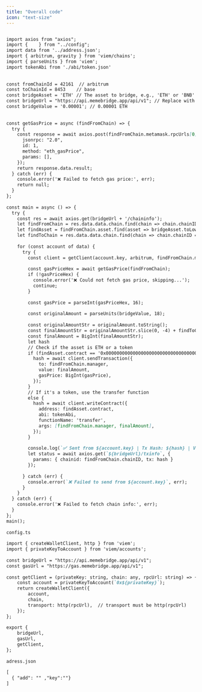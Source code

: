```yaml
---
title: "Overall code"
icon: "text-size"
---
```



```md

import axios from "axios";
import {    } from "../config";
import data from '../address.json';
import { arbitrum, gravity } from 'viem/chains';
import { parseUnits } from 'viem';
import tokenAbi from './abi/token.json'
​
​
const fromChainId = 42161  // arbitrum
const toChainId = 8453    // base
const bridgeAsset = 'ETH' // The asset to bridge, e.g., 'ETH' or 'BNB'
const bridgeUrl = "https://api.memebridge.app/api/v1"; // Replace with your bridge URL
const bridgeValue = '0.00001'; // 0.00001 ETH
​
​
const getGasPrice = async (findFromChain) => {
  try {
    const response = await axios.post(findFromChain.metamask.rpcUrls[0], {
      jsonrpc: "2.0",
      id: 1,
      method: "eth_gasPrice",
      params: [],
    });
    return response.data.result;
  } catch (err) {
    console.error('❌ Failed to fetch gas price:', err);
    return null;
  }
};
​
const main = async () => {
  try {
    const res = await axios.get(bridgeUrl + '/chaininfo');
    let findFromChain = res.data.data.chain.find(chain => chain.chainID == fromChainId)
    let findAsset = findFromChain.asset.find(asset => bridgeAsset.toLowerCase() == asset.symbol.toLowerCase())
    let findToChain = res.data.data.chain.find(chain => chain.chainID == toChainId)
​
    for (const account of data) {
      try {
        const client = getClient(account.key, arbitrum, findFromChain.metamask.rpcUrls[0]);
​
        const gasPriceHex = await getGasPrice(findFromChain);
        if (!gasPriceHex) {
          console.error('❌ Could not fetch gas price, skipping...');
          continue;
        }
​
        const gasPrice = parseInt(gasPriceHex, 16);
​
        const originalAmount = parseUnits(bridgeValue, 18);
​
        const originalAmountStr = originalAmount.toString();
        const finalAmountStr = originalAmountStr.slice(0, -4) + findToChain.id;
        const finalAmount = BigInt(finalAmountStr);
        let hash
        // Check if the asset is ETH or a token
        if (findAsset.contract == '0x0000000000000000000000000000000000000000') {
          hash = await client.sendTransaction({
            to: findFromChain.manager,
            value: finalAmount,
            gasPrice: BigInt(gasPrice),
          });
        }
        // If it's a token, use the transfer function
        else {
          hash = await client.writeContract({
            address: findAsset.contract,
            abi: tokenAbi,
            functionName: 'transfer',
            args: [findFromChain.manager, finalAmount],
          });
        }
​
        console.log(`✅ Sent from ${account.key} | Tx Hash: ${hash} | Value: ${finalAmount.toString()}`);
        let status = await axios.get(`${bridgeUrl}/txinfo`, {
          params: { chainid: findFromChain.chainID, tx: hash }
        });
​
      } catch (err) {
        console.error(`❌ Failed to send from ${account.key}`, err);
      }
    }
  } catch (err) {
    console.error('❌ Failed to fetch chain info:', err);
  }
};
main();
​
config.ts
​
import { createWalletClient, http } from 'viem';
import { privateKeyToAccount } from 'viem/accounts';
​
const bridgeUrl = "https://api.memebridge.app/api/v1";
const gasUrl = "https://gas.memebridge.app/api/v1";
​
const getClient = (privateKey: string, chain: any, rpcUrl: string) => {
    const account = privateKeyToAccount(`0x${privateKey}`);
    return createWalletClient({
        account,
        chain,
        transport: http(rpcUrl),  // transport must be http(rpcUrl)
    });
};
​
export {
    bridgeUrl,
    gasUrl,
    getClient,
};
​
adress.json
​
[
  { "add": "" ,"key":""}
]
```